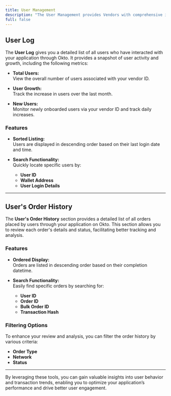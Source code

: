 ```yaml
---
title: User Management
description: "The User Management provides Vendors with comprehensive insights into user activity and order history for their application integrated with Okto. It enables you to monitor user engagement, track growth metrics, and review transaction history in a detailed, searchable format."
full: false
---
```


## User Log

The **User Log** gives you a detailed list of all users who have interacted with your application through Okto. It provides a snapshot of user activity and growth, including the following metrics:

- **Total Users:**  
  View the overall number of users associated with your vendor ID.
  
- **User Growth:**  
  Track the increase in users over the last month.
  
- **New Users:**  
  Monitor newly onboarded users via your vendor ID and track daily increases.

### Features

- **Sorted Listing:**  
  Users are displayed in descending order based on their last login date and time.
  
- **Search Functionality:**  
  Quickly locate specific users by:
  - **User ID**
  - **Wallet Address**
  - **User Login Details**

---

## User's Order History

The **User's Order History** section provides a detailed list of all orders placed by users through your application on Okto. This section allows you to review each order's details and status, facilitating better tracking and analysis.

### Features

- **Ordered Display:**  
  Orders are listed in descending order based on their completion datetime.
  
- **Search Functionality:**  
  Easily find specific orders by searching for:
  - **User ID**
  - **Order ID**
  - **Bulk Order ID**
  - **Transaction Hash**

### Filtering Options

To enhance your review and analysis, you can filter the order history by various criteria:
- **Order Type**
- **Network**
- **Status**

---

By leveraging these tools, you can gain valuable insights into user behavior and transaction trends, enabling you to optimize your application’s performance and drive better user engagement.